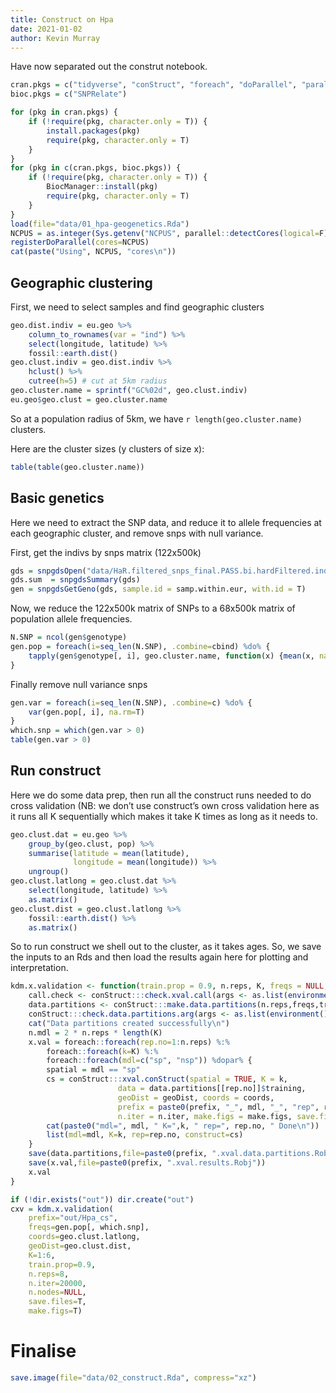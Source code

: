 ```yaml
---
title: Construct on Hpa
date: 2021-01-02
author: Kevin Murray
---
```


Have now separated out the construt notebook.

```r
cran.pkgs = c("tidyverse", "conStruct", "foreach", "doParallel", "parallel")
bioc.pkgs = c("SNPRelate")

for (pkg in cran.pkgs) {
    if (!require(pkg, character.only = T)) {
        install.packages(pkg)
        require(pkg, character.only = T)
    }
}
for (pkg in c(cran.pkgs, bioc.pkgs)) {
    if (!require(pkg, character.only = T)) {
        BiocManager::install(pkg)
        require(pkg, character.only = T)
    }
}
load(file="data/01_hpa-geogenetics.Rda")
NCPUS = as.integer(Sys.getenv("NCPUS", parallel::detectCores(logical=F)))/4
registerDoParallel(cores=NCPUS)
cat(paste("Using", NCPUS, "cores\n"))
```

## Geographic clustering

First, we need to select samples and find geographic clusters

```r
geo.dist.indiv = eu.geo %>%
    column_to_rownames(var = "ind") %>%
    select(longitude, latitude) %>%
    fossil::earth.dist()
geo.clust.indiv = geo.dist.indiv %>%
    hclust() %>%
    cutree(h=5) # cut at 5km radius
geo.cluster.name = sprintf("GC%02d", geo.clust.indiv)
eu.geo$geo.clust = geo.cluster.name
```

So at a population radius of 5km, we have `r length(geo.cluster.name)`
clusters.

Here are the cluster sizes (y clusters of size x): 

```r
table(table(geo.cluster.name))
```


## Basic genetics

Here we need to extract the SNP data, and reduce it to allele frequencies at
each geographic cluster, and remove snps with null variance.


First,  get the indivs by snps matrix (122x500k)

```r
gds = snpgdsOpen("data/HaR.filtered_snps_final.PASS.bi.hardFiltered.indFiltered.noMit.reheader.gds")
gds.sum  = snpgdsSummary(gds)
gen = snpgdsGetGeno(gds, sample.id = samp.within.eur, with.id = T)
```

Now, we reduce the 122x500k matrix of SNPs to a 68x500k matrix of population allele frequencies.

```r
N.SNP = ncol(gen$genotype)
gen.pop = foreach(i=seq_len(N.SNP), .combine=cbind) %do% {
    tapply(gen$genotype[, i], geo.cluster.name, function(x) {mean(x, na.rm=T)/2})
}
```

Finally remove null variance snps

```r
gen.var = foreach(i=seq_len(N.SNP), .combine=c) %do% {
    var(gen.pop[, i], na.rm=T)
}
which.snp = which(gen.var > 0)
table(gen.var > 0)
```

## Run construct

Here we do some data prep, then run all the construct runs needed to do cross
validation (NB: we don't use construct's own cross validation here as it runs
all K sequentially which makes it take K times as long as it needs to.

```r
geo.clust.dat = eu.geo %>%
    group_by(geo.clust, pop) %>%
    summarise(latitude = mean(latitude),
              longitude = mean(longitude)) %>%
    ungroup()
geo.clust.latlong = geo.clust.dat %>%
    select(longitude, latitude) %>% 
    as.matrix()
geo.clust.dist = geo.clust.latlong %>%
    fossil::earth.dist() %>%
    as.matrix()
```

So to run construct we shell out to the cluster, as it takes ages. So, we save
the inputs to an Rds and then load the results again here for plotting and
interpretation.

```r
kdm.x.validation <- function(train.prop = 0.9, n.reps, K, freqs = NULL, data.partitions = NULL, geoDist, coords, prefix, n.iter, make.figs = FALSE, save.files = FALSE, n.nodes=16, parallel=T, ...) {
    call.check <- conStruct:::check.xval.call(args <- as.list(environment()))
    data.partitions <- conStruct:::make.data.partitions(n.reps,freqs,train.prop)
    conStruct:::check.data.partitions.arg(args <- as.list(environment()))
    cat("Data partitions created successfully\n")
    n.mdl = 2 * n.reps * length(K)
    x.val = foreach::foreach(rep.no=1:n.reps) %:%
        foreach::foreach(k=K) %:%
        foreach::foreach(mdl=c("sp", "nsp")) %dopar% {
        spatial = mdl == "sp"
        cs = conStruct:::xval.conStruct(spatial = TRUE, K = k, 
                        data = data.partitions[[rep.no]]$training, 
                        geoDist = geoDist, coords = coords, 
                        prefix = paste0(prefix, "_", mdl, "_", "rep", rep.no, "K", k), 
                        n.iter = n.iter, make.figs = make.figs, save.files = save.files)
        cat(paste0("mdl=", mdl, " K=",k, " rep=", rep.no, " Done\n"))
        list(mdl=mdl, K=k, rep=rep.no, construct=cs)
    }
    save(data.partitions,file=paste0(prefix, ".xval.data.partitions.Robj"))
    save(x.val,file=paste0(prefix, ".xval.results.Robj"))
    x.val
}
```


```r
if (!dir.exists("out")) dir.create("out")
cxv = kdm.x.validation(
    prefix="out/Hpa_cs",
    freqs=gen.pop[, which.snp],
    coords=geo.clust.latlong,
    geoDist=geo.clust.dist,
    K=1:6,
    train.prop=0.9,
    n.reps=8,
    n.iter=20000,
    n.nodes=NULL,
    save.files=T,
    make.figs=T)
```


# Finalise

```r
save.image(file="data/02_construct.Rda", compress="xz")
```
